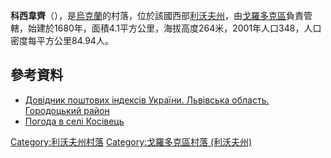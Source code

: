 {{coord|49|41|52|N|23|42|58|E|scale:100000|display=title}}

'''科西韋齊'''（{{lang-uk|Косівець}}），是[[烏克蘭|烏克蘭]]的村落，位於該國西部[[利沃夫州|利沃夫州]]，由[[戈羅多克區|戈羅多克區]]負責管轄，始建於1680年，面積4.1平方公里，海拔高度264米，2001年人口348，人口密度每平方公里84.94人。

==參考資料==
*[http://www.uaidx.com/13/301/index Довідник поштових індексів України. Львівська область. Городоцький район] {{Wayback|url=http://www.uaidx.com/13/301/index |date=20161001112734 }}
* [http://weather.in.ua/ua/l'vovskaja/11664 Погода в селі Косівець] {{Wayback|url=http://weather.in.ua/ua/l%27vovskaja/11664 |date=20200805014213 }}

{{DEFAULTSORT:Косівець}}
[[Category:利沃夫州村落|Category:利沃夫州村落]]
[[Category:戈羅多克區村落_(利沃夫州)|Category:戈羅多克區村落 (利沃夫州)]]


{{Lviv-geo-stub}}